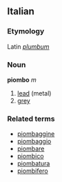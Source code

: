 ==Italian==
===Etymology===
Latin ''[[plumbum]]''
===Noun===
'''piombo''' ''m''

# [[lead]] (metal)
# [[grey]]

===Related terms===
*[[piombaggine]]
*[[piombaggio]]
*[[piombare]]
*[[piombico]]
*[[piombatura]]
*[[piombifero]]